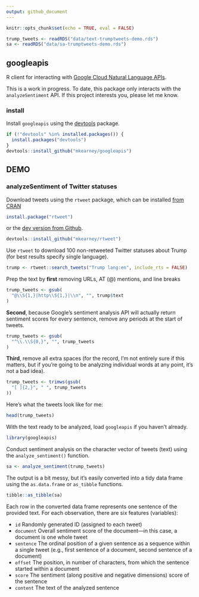 ```yaml
---
output: github_document
---
```


```r
knitr::opts_chunk$set(echo = TRUE, eval = FALSE)
```


```r
trump_tweets <- readRDS("data/text-trumptweets-demo.rds")
sa <- readRDS("data/sa-trumptweets-demo.rds")
```

## googleapis

R client for interacting with [Google Cloud Natural Language APIs](https://cloud.google.com/natural-language/docs/basics).

This is a work in progress. To date, this package only interacts with the
`analyzeSentiment` API. If this project interests you, please let me know.

### install

Install `googleapis` using the [devtools](https://github.com/hadley/devtools)
package.

```r
if (!"devtools" %in% installed.packages()) {
  install.packages("devtools")
}
devtools::install_github("mkearney/googleapis")
```

## DEMO

### analyzeSentiment of Twitter statuses

Download tweets using the `rtweet` package, which can be installed [from CRAN](https://cran.r-project.org/package=rtweet)

```r
install.package("rtweet")
```

or the [dev version from Github](https://github.com/mkearney/rtweet).

```r
devtools::install_github("mkearney/rtweet")
```

Use `rtweet` to download 100 non-retweeted Twitter statuses about Trump (for
best results specify single language).

```r
trump <- rtweet::search_tweets("Trump lang:en", include_rts = FALSE)
```

Prep the text by **first** removing URLs, AT (@) mentions, and line breaks

```r
trump_tweets <- gsub(
  "@\\S{1,}|http\\S{1,}|\\n", "", trump$text
)
```

**Second**, because Google's sentiment analysis API will actually return
sentiment scores for every sentence, remove any periods at the start of tweets.

```r
trump_tweets <- gsub(
  "^\\.\\S{0,}", "", trump_tweets
)
```

**Third**, remove all extra spaces (for the record, I'm not entirely sure if
this matters, but if you're going to be analyzing individual words at any point,
it's not a bad idea).

```r
trump_tweets <- trimws(gsub(
  "[ ]{2,}", " ", trump_tweets
))
```

Here's what the tweets look like for me:

```r
head(trump_tweets)
```

With the text ready to be analyzed, load `googleapis` if you haven't already.

```r
library(googleapis)
```

Conduct sentiment analysis on the character vector of tweets (text) using the
`analyze_sentiment()` function.

```r
sa <- analyze_sentiment(trump_tweets)
```

The output is a bit messy, but it's easily converted into a tidy data frame
using the `as.data.frame` or `as_tibble` functions.

```r
tibble::as_tibble(sa)
```

Each row in the converted data frame represents one sentence of the provided text. For each observation, there are six features (variables):

- `id` Randomly generated ID (assigned to each tweet)
- `document` Overall sentiment score of the document---in this case, a document is one whole tweet
- `sentence` The ordinal position of a given sentence as a sequence within a single tweet (e.g., first sentence of a document, second sentence of a document)
- `offset` The position, in number of characters, from which the sentence started within a document
- `score` The sentiment (along positive and negative dimensions) score of the sentence
- `content` The text of the analyzed sentence
